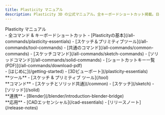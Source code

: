 ```yaml
---
title: Plasticity マニュアル
description: Plasticity 3D の公式マニュアル。全キーボードショートカット掲載。日々更新中！
---
```


<div style={{margin: '2em 0'}}>
    <span style={{fontSize: '2em'}}><span style={{fontWeight: 800}}>Plasticity&nbsp;</span>マニュアル</span>
</div>

<div className={styles.container}>
    <div>
    - 全コマンド & キーボードショートカット
    - [Plasticityの基本](/all-commands/plasticity-essentials)
    - [スケッチ＆プリミティブツール](/all-commands/tool-commands)
    - [共通のコマンド](/all-commands/common-commands)
    - [スケッチコマンド](/all-commands/sketch-commands)
    - [ソリッドコマンド](/all-commands/solid-commands)
    - [ショートカットキー一覧 (PDF)](/all-commands/download-pdf)
    </div>
    <div>
    - [はじめに](/getting-started)
    - [3Dビューポート](/plasticity-essentials)
    </div>
    <div>
    **ツール**
    - [スケッチ & プリミティブ ツール](/tool)
    </div>
    <div>
    **コマンド**
    - [スケッチとソリッド共通](/common)
    - [スケッチ](/sketch)
    - [ソリッド](/solid)
    </div>
    <div>
    **連携**
    - [Blender](/blender/introduction-blender-bridge)
    </div>
    <div>
    **応用**
    - [CADエッセンシャル](/cad-essentials)
    - [リリースノート](/release-notes)
    </div>
</div>